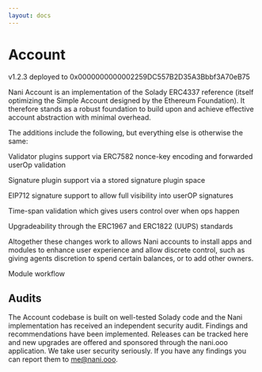 ```yaml
---
layout: docs
---
```

# Account
v1.2.3 deployed to 0x0000000000002259DC557B2D35A3Bbbf3A70eB75

Nani Account is an implementation of the Solady ERC4337 reference (itself optimizing the Simple Account designed by the Ethereum Foundation). It therefore stands as a robust foundation to build upon and achieve effective account abstraction with minimal overhead.

The additions include the following, but everything else is otherwise the same:

Validator plugins support via ERC7582 nonce-key encoding and forwarded userOp validation

Signature plugin support via a stored signature plugin space

EIP712 signature support to allow full visibility into userOP signatures

Time-span validation which gives users control over when ops happen

Upgradeability through the ERC1967 and ERC1822 (UUPS) standards

Altogether these changes work to allows Nani accounts to install apps and modules to enhance user experience and allow discrete control, such as giving agents discretion to spend certain balances, or to add other owners.


Module workflow

## Audits
The Account codebase is built on well-tested Solady code and the Nani implementation has received an independent security audit. Findings and recommendations have been implemented. Releases can be tracked here and new upgrades are offered and sponsored through the nani.ooo application. We take user security seriously. If you have any findings you can report them to me@nani.ooo.
